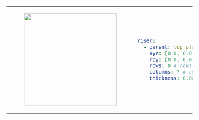 <table>
<tr>
<td>
<center>
<figure>
    <img src={require("./img/riser_8x7.png").default} width="250" />
</figure>
</center>
</td>
<td>

```yaml
riser:
  - parent: top_plate_mount_a1
    xyz: [0.0, 0.0, 0.0]
    rpy: [0.0, 0.0, 0.0]
    rows: 8 # rows of 80mm x 80mm grid
    columns: 7 # columns of 80mm x 80mm grid
    thickness: 0.00635
```
</td>
</tr>
</table>
